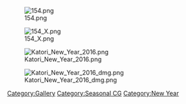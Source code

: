 [[File:154.png]]

[[File:154_X.png]]

[[File:Katori New Year 2016.png]]

[[File:Katori New Year 2016 dmg.png]]

[[Category:Gallery]] [[Category:Seasonal CG]] [[Category:New Year]]